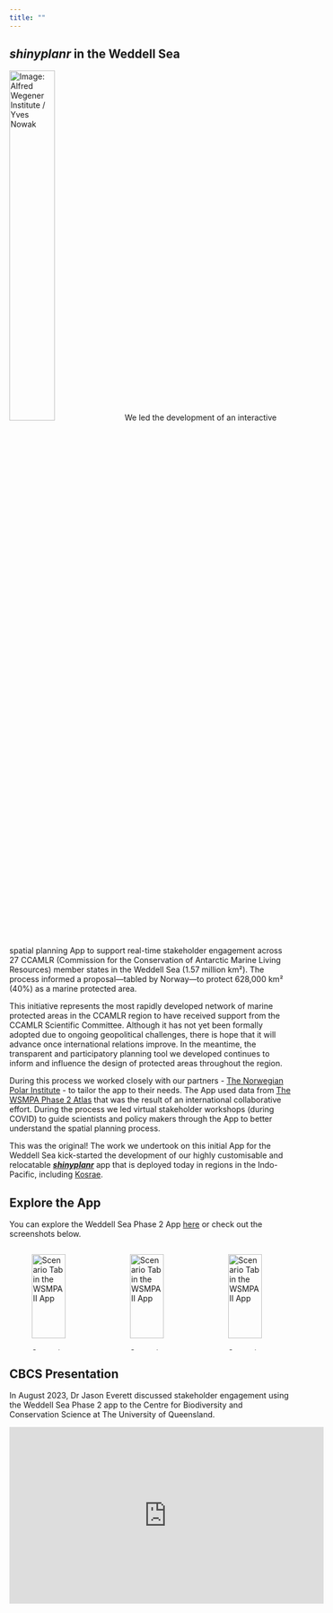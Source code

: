 ```yaml
---
title: ""
---
```


## _shinyplanr_ in the Weddell Sea

![Image: Alfred Wegener Institute / Yves Nowak](images/Alfred-Wegener-Institute-Yves-Nowak-741x650.jpg){.float-right .lightbox width=40% group="WSMPAII"}
We led the development of an interactive spatial planning App to support real-time stakeholder engagement across 27 CCAMLR (Commission for the Conservation of Antarctic Marine Living Resources) member states in the Weddell Sea (1.57 million km²). The process informed a proposal—tabled by Norway—to protect 628,000 km² (40%) as a marine protected area. 

This initiative represents the most rapidly developed network of marine protected areas in the CCAMLR region to have received support from the CCAMLR Scientific Committee. Although it has not yet been formally adopted due to ongoing geopolitical challenges, there is hope that it will advance once international relations improve. In the meantime, the transparent and participatory planning tool we developed continues to inform and influence the design of protected areas throughout the region.

During this process we worked closely with our partners - [The Norwegian Polar Institute](https://npolar.no/en/) - to tailor the app to their needs. The App used data from [The WSMPA Phase 2 Atlas](https://tryggve.npolar.no/web/maudatlas/Atlas.html) that was the result of an international collaborative effort. During the process we led virtual stakeholder workshops (during COVID) to guide scientists and policy makers through the App to better understand the spatial planning process. 

:::{.callout-note title="Where it all began"}
This was the original! The work we undertook on this initial App for the Weddell Sea kick-started the development of our highly customisable and relocatable [**_shinyplanr_**](realTime/shinyplanr.html) app that is deployed today in regions in the Indo-Pacific, including [Kosrae](realTime/Kosrae/html).
:::

## Explore the App

You can explore the Weddell Sea Phase 2 App [here](https://mathmarecol.shinyapps.io/WSMPA2/) or check out the screenshots below.

::: columns

::: {.column width="33%"}
![Scenario Tab in the WSMPAII App](images/WSMPAII_Scenario.png){.lightbox group="WSMPAII" width=90%}
:::

::: {.column width="33%"}
![Scenario Tab in the WSMPAII App](images/WSMPAII_Targets.png){.lightbox group="WSMPAII" width=90%}
:::

::: {.column width="33%"}
![Scenario Tab in the WSMPAII App](images/WSMPAII_Costs.png){.lightbox group="WSMPAII" width=90%}
:::

:::

## CBCS Presentation 

In August 2023, Dr Jason Everett discussed stakeholder engagement using the Weddell Sea Phase 2 app to the Centre for Biodiversity and Conservation Science at The University of Queensland.

<div class="video-container">

<iframe width="560" height="315" src="https://www.youtube.com/embed/lLcvqdGyEFE?si=HlLpXp1njqGh2FO3" title="YouTube video player" frameborder="0" allow="accelerometer; autoplay; clipboard-write; encrypted-media; gyroscope; picture-in-picture; web-share" referrerpolicy="strict-origin-when-cross-origin" allowfullscreen></iframe>

</div>
